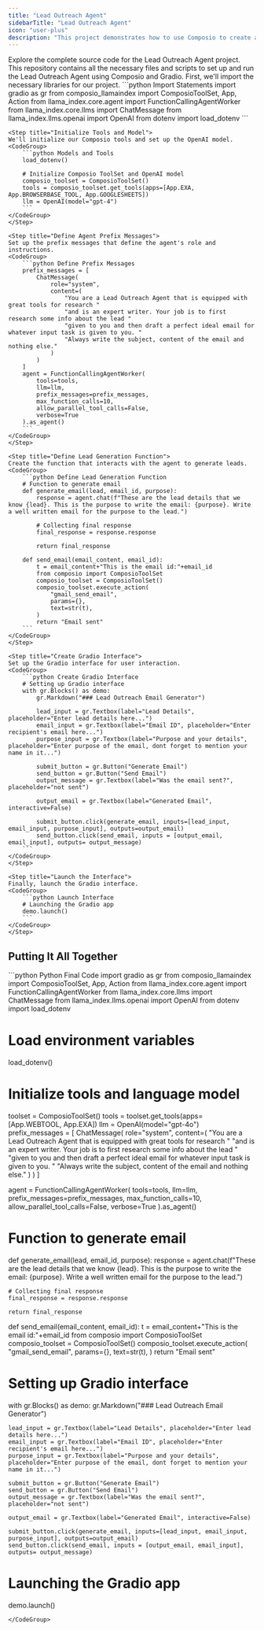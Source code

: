 ```yaml
---
title: "Lead Outreach Agent"
sidebarTitle: "Lead Outreach Agent"
icon: "user-plus"
description: "This project demonstrates how to use Composio to create a lead outreach agent. It automatically researches the lead based on user input, and then writes an excellent outreach email."
---
```


<Tabs>
    <Tab title="Python">
    <Card color="#7bee0c" title="Lead Generator Agent GitHub Repository" icon="github" href="https://github.com/ComposioHQ/composio/tree/master/python/examples/advanced_agents/lead_outreach_agent">
  Explore the complete source code for the Lead Outreach Agent project. This repository contains all the necessary files and scripts to set up and run the Lead Outreach Agent using Composio and Gradio.
  <CardBody>
  </CardBody>
</Card>
<Steps>
    <Step title="Import Base Packages">
    First, we'll import the necessary libraries for our project.
    <CodeGroup>
        ```python Import Statements
        import gradio as gr
        from composio_llamaindex import ComposioToolSet, App, Action
        from llama_index.core.agent import FunctionCallingAgentWorker
        from llama_index.core.llms import ChatMessage
        from llama_index.llms.openai import OpenAI
        from dotenv import load_dotenv
        ```
    </CodeGroup>
    </Step>

    <Step title="Initialize Tools and Model">
    We'll initialize our Composio tools and set up the OpenAI model.
    <CodeGroup>
        ```python Models and Tools
        load_dotenv()

        # Initialize Composio ToolSet and OpenAI model
        composio_toolset = ComposioToolSet()
        tools = composio_toolset.get_tools(apps=[App.EXA, App.BROWSERBASE_TOOL, App.GOOGLESHEETS])
        llm = OpenAI(model="gpt-4")
        ```
    </CodeGroup>
    </Step>

    <Step title="Define Agent Prefix Messages">
    Set up the prefix messages that define the agent's role and instructions.
    <CodeGroup>
        ```python Define Prefix Messages
        prefix_messages = [
            ChatMessage(
                role="system",
                content=(
                    "You are a Lead Outreach Agent that is equipped with great tools for research "
                    "and is an expert writer. Your job is to first research some info about the lead "
                    "given to you and then draft a perfect ideal email for whatever input task is given to you. "
                    "Always write the subject, content of the email and nothing else."
                )
            )
        ]
        agent = FunctionCallingAgentWorker(
            tools=tools,
            llm=llm,
            prefix_messages=prefix_messages,
            max_function_calls=10,
            allow_parallel_tool_calls=False,
            verbose=True
        ).as_agent()
        ```
    </CodeGroup>
    </Step>

    <Step title="Define Lead Generation Function">
    Create the function that interacts with the agent to generate leads.
    <CodeGroup>
        ```python Define Lead Generation Function
        # Function to generate email
        def generate_email(lead, email_id, purpose):
            response = agent.chat(f"These are the lead details that we know {lead}. This is the purpose to write the email: {purpose}. Write a well written email for the purpose to the lead.")
            
            # Collecting final response
            final_response = response.response
            
            return final_response

        def send_email(email_content, email_id):
            t = email_content+"This is the email id:"+email_id
            from composio import ComposioToolSet
            composio_toolset = ComposioToolSet()
            composio_toolset.execute_action(
                "gmail_send_email",
                params={},
                text=str(t),
            )
            return "Email sent"
        ```
    </CodeGroup>
    </Step>

    <Step title="Create Gradio Interface">
    Set up the Gradio interface for user interaction.
    <CodeGroup>
        ```python Create Gradio Interface
        # Setting up Gradio interface
        with gr.Blocks() as demo:
            gr.Markdown("### Lead Outreach Email Generator")
            
            lead_input = gr.Textbox(label="Lead Details", placeholder="Enter lead details here...")
            email_input = gr.Textbox(label="Email ID", placeholder="Enter recipient's email here...")
            purpose_input = gr.Textbox(label="Purpose and your details", placeholder="Enter purpose of the email, dont forget to mention your name in it...")
            
            submit_button = gr.Button("Generate Email")
            send_button = gr.Button("Send Email")
            output_message = gr.Textbox(label="Was the email sent?", placeholder="not sent")

            output_email = gr.Textbox(label="Generated Email", interactive=False)
            
            submit_button.click(generate_email, inputs=[lead_input, email_input, purpose_input], outputs=output_email)
            send_button.click(send_email, inputs = [output_email, email_input], outputs= output_message)
        ```
    </CodeGroup>
    </Step>

    <Step title="Launch the Interface">
    Finally, launch the Gradio interface.
    <CodeGroup>
        ```python Launch Interface
        # Launching the Gradio app
        demo.launch()
        ```
    </CodeGroup>
    </Step>

</Steps>
    
</Tab>
    
</Tabs>

## Putting It All Together

<CodeGroup>
```python Python Final Code
import gradio as gr
from composio_llamaindex import ComposioToolSet, App, Action
from llama_index.core.agent import FunctionCallingAgentWorker
from llama_index.core.llms import ChatMessage
from llama_index.llms.openai import OpenAI
from dotenv import load_dotenv

# Load environment variables
load_dotenv()

# Initialize tools and language model
toolset = ComposioToolSet()
tools = toolset.get_tools(apps=[App.WEBTOOL, App.EXA])
llm = OpenAI(model="gpt-4o")
prefix_messages = [
    ChatMessage(
        role="system",
        content=(
            "You are a Lead Outreach Agent that is equipped with great tools for research "
            "and is an expert writer. Your job is to first research some info about the lead "
            "given to you and then draft a perfect ideal email for whatever input task is given to you. "
            "Always write the subject, content of the email and nothing else."
        )
    )
]

agent = FunctionCallingAgentWorker(
    tools=tools,
    llm=llm,
    prefix_messages=prefix_messages,
    max_function_calls=10,
    allow_parallel_tool_calls=False,
    verbose=True
).as_agent()

# Function to generate email
def generate_email(lead, email_id, purpose):
    response = agent.chat(f"These are the lead details that we know {lead}. This is the purpose to write the email: {purpose}. Write a well written email for the purpose to the lead.")
    
    # Collecting final response
    final_response = response.response
    
    return final_response

def send_email(email_content, email_id):
    t = email_content+"This is the email id:"+email_id
    from composio import ComposioToolSet
    composio_toolset = ComposioToolSet()
    composio_toolset.execute_action(
        "gmail_send_email",
        params={},
        text=str(t),
    )
    return "Email sent"
# Setting up Gradio interface
with gr.Blocks() as demo:
    gr.Markdown("### Lead Outreach Email Generator")
    
    lead_input = gr.Textbox(label="Lead Details", placeholder="Enter lead details here...")
    email_input = gr.Textbox(label="Email ID", placeholder="Enter recipient's email here...")
    purpose_input = gr.Textbox(label="Purpose and your details", placeholder="Enter purpose of the email, dont forget to mention your name in it...")
    
    submit_button = gr.Button("Generate Email")
    send_button = gr.Button("Send Email")
    output_message = gr.Textbox(label="Was the email sent?", placeholder="not sent")

    output_email = gr.Textbox(label="Generated Email", interactive=False)
    
    submit_button.click(generate_email, inputs=[lead_input, email_input, purpose_input], outputs=output_email)
    send_button.click(send_email, inputs = [output_email, email_input], outputs= output_message)
    

# Launching the Gradio app
demo.launch()
```
</CodeGroup>

